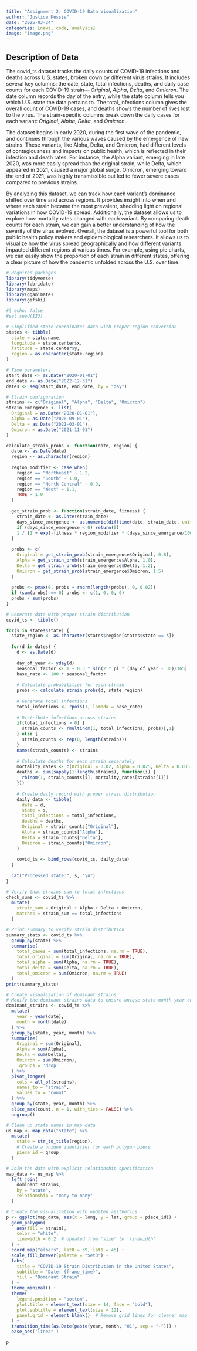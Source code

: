 ```yaml
---
title: "Assignment 2: COVID-19 Data Visualization"
author: "Justice Kessie"
date: "2025-03-24"
categories: [news, code, analysis]
image: "image.png"
---
```


## Description of Data

The covid_ts dataset tracks the daily counts of COVID-19 infections and deaths across U.S. states, broken down by different virus strains. It includes several key columns: the date, state, total infections, deaths, and daily case counts for each COVID-19 strain— *Original*, *Alpha*, *Delta*, and *Omicron*. The date column records the day of the entry, while the state column tells you which U.S. state the data pertains to. The total_infections column gives the overall count of COVID-19 cases, and deaths shows the number of lives lost to the virus. The strain-specific columns break down the daily cases for each variant: *Original*, *Alpha*, *Delta*, and *Omicron*.

The dataset begins in early 2020, during the first wave of the pandemic, and continues through the various waves caused by the emergence of new strains. These variants, like Alpha, Delta, and Omicron, had different levels of contagiousness and impacts on public health, which is reflected in their infection and death rates. For instance, the Alpha variant, emerging in late 2020, was more easily spread than the original strain, while Delta, which appeared in 2021, caused a major global surge. Omicron, emerging toward the end of 2021, was highly transmissible but led to fewer severe cases compared to previous strains.

By analyzing this dataset, we can track how each variant's dominance shifted over time and across regions. It provides insight into when and where each strain became the most prevalent, shedding light on regional variations in how COVID-19 spread. Additionally, the dataset allows us to explore how mortality rates changed with each variant. By comparing death counts for each strain, we can gain a better understanding of how the severity of the virus evolved. Overall, the dataset is a powerful tool for both public health policy makers and epidemiological researchers. It allows us to visualize how the virus spread geographically and how different variants impacted different regions at various times. For example, using pie charts, we can easily show the proportion of each strain in different states, offering a clear picture of how the pandemic unfolded across the U.S. over time.

```r
# Required packages
library(tidyverse)
library(lubridate)
library(maps)
library(gganimate)
library(gifski)

```

```r
#| echo: false
#set.seed(123)

# Simplified state coordinates data with proper region conversion
states <- tibble(
  state = state.name,
  longitude = state.center$x,
  latitude = state.center$y,
  region = as.character(state.region)
)

# Time parameters
start_date <- as.Date("2020-01-01")
end_date <- as.Date("2022-12-31")
dates <- seq(start_date, end_date, by = "day")

# Strain configuration
strains <- c("Original", "Alpha", "Delta", "Omicron")
strain_emergence <- list(
  Original = as.Date("2020-01-01"),
  Alpha = as.Date("2020-09-01"),
  Delta = as.Date("2021-03-01"),
  Omicron = as.Date("2021-11-01")
)

calculate_strain_probs <- function(date, region) {
  date <- as.Date(date)
  region <- as.character(region)
  
  region_modifier <- case_when(
    region == "Northeast" ~ 1.2,
    region == "South" ~ 1.0,
    region == "North Central" ~ 0.9,
    region == "West" ~ 1.1,
    TRUE ~ 1.0
  )
  
  get_strain_prob <- function(strain_date, fitness) {
    strain_date <- as.Date(strain_date)
    days_since_emergence <- as.numeric(difftime(date, strain_date, units = "days"))
    if (days_since_emergence < 0) return(0)
    1 / (1 + exp(-fitness * region_modifier * (days_since_emergence/100 - 3)))
  }
  
  probs <- c(
    Original = get_strain_prob(strain_emergence$Original, 0.8),
    Alpha = get_strain_prob(strain_emergence$Alpha, 1.0),
    Delta = get_strain_prob(strain_emergence$Delta, 1.2),
    Omicron = get_strain_prob(strain_emergence$Omicron, 1.5)
  )
  
  probs <- pmax(0, probs + rnorm(length(probs), 0, 0.02))
  if (sum(probs) == 0) probs <- c(1, 0, 0, 0)
  probs / sum(probs)
}
```

```r
# Generate data with proper strain distribution
covid_ts <- tibble()

for(s in states$state) {
  state_region <- as.character(states$region[states$state == s])
  
  for(d in dates) {
    d <- as.Date(d)
    
    day_of_year <- yday(d)
    seasonal_factor <- 1 + 0.3 * sin(2 * pi * (day_of_year - 30)/365)
    base_rate <- 100 * seasonal_factor
    
    # Calculate probabilities for each strain
    probs <- calculate_strain_probs(d, state_region)
    
    # Generate total infections
    total_infections <- rpois(1, lambda = base_rate)
    
    # Distribute infections across strains
    if(total_infections > 0) {
      strain_counts <- rmultinom(1, total_infections, probs)[,1]
    } else {
      strain_counts <- rep(0, length(strains))
    }
    names(strain_counts) <- strains
    
    # Calculate deaths for each strain separately
    mortality_rates <- c(Original = 0.02, Alpha = 0.025, Delta = 0.035, Omicron = 0.01)
    deaths <- sum(sapply(1:length(strains), function(i) {
      rbinom(1, strain_counts[i], mortality_rates[strains[i]])
    }))
    
    # Create daily record with proper strain distribution
    daily_data <- tibble(
      date = d,
      state = s,
      total_infections = total_infections,
      deaths = deaths,
      Original = strain_counts["Original"],
      Alpha = strain_counts["Alpha"],
      Delta = strain_counts["Delta"],
      Omicron = strain_counts["Omicron"]
    )
    
    covid_ts <- bind_rows(covid_ts, daily_data)
  }
  
  cat("Processed state:", s, "\n")
}

# Verify that strains sum to total infections
check_sums <- covid_ts %>%
  mutate(
    strain_sum = Original + Alpha + Delta + Omicron,
    matches = strain_sum == total_infections
  )
```

```r
# Print summary to verify strain distribution
summary_stats <- covid_ts %>%
  group_by(state) %>%
  summarise(
    total_cases = sum(total_infections, na.rm = TRUE),
    total_original = sum(Original, na.rm = TRUE),
    total_alpha = sum(Alpha, na.rm = TRUE),
    total_delta = sum(Delta, na.rm = TRUE),
    total_omicron = sum(Omicron, na.rm = TRUE)
  )
print(summary_stats)
```

```r
# Create visualization of dominant strains
# Modify the dominant strains data to ensure unique state-month-year combinations
dominant_strains <- covid_ts %>%
  mutate(
    year = year(date),
    month = month(date)
  ) %>%
  group_by(state, year, month) %>%
  summarize(
    Original = sum(Original),
    Alpha = sum(Alpha),
    Delta = sum(Delta),
    Omicron = sum(Omicron),
    .groups = 'drop'
  ) %>%
  pivot_longer(
    cols = all_of(strains),
    names_to = "strain",
    values_to = "count"
  ) %>%
  group_by(state, year, month) %>%
  slice_max(count, n = 1, with_ties = FALSE) %>%
  ungroup()
```

```r
# Clean up state names in map data
us_map <- map_data("state") %>%
  mutate(
    state = str_to_title(region),
    # Create a unique identifier for each polygon piece
    piece_id = group
  )

# Join the data with explicit relationship specification
map_data <- us_map %>%
  left_join(
    dominant_strains,
    by = "state",
    relationship = "many-to-many"
  )
```

```r
# Create the visualization with updated aesthetics
p <- ggplot(map_data, aes(x = long, y = lat, group = piece_id)) +
  geom_polygon(
    aes(fill = strain),
    color = "white",
    linewidth = 0.2  # Updated from 'size' to 'linewidth'
  ) +
  coord_map("albers", lat0 = 39, lat1 = 45) +
  scale_fill_brewer(palette = "Set3") +
  labs(
    title = "COVID-19 Strain Distribution in the United States",
    subtitle = "Date: {frame_time}",
    fill = "Dominant Strain"
  ) +
  theme_minimal() +
  theme(
    legend.position = "bottom",
    plot.title = element_text(size = 14, face = "bold"),
    plot.subtitle = element_text(size = 12),
    panel.grid = element_blank()  # Remove grid lines for cleaner map
  ) +
  transition_time(as.Date(paste(year, month, "01", sep = "-"))) +
  ease_aes('linear')
```

```r
p
```
